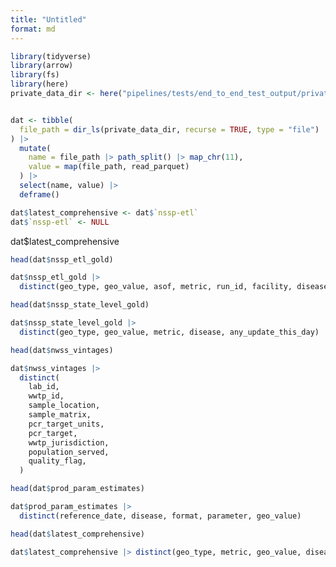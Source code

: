 ```yaml
---
title: "Untitled"
format: md
---
```


```r
library(tidyverse)
library(arrow)
library(fs)
library(here)
private_data_dir <- here("pipelines/tests/end_to_end_test_output/private_data")


dat <- tibble(
  file_path = dir_ls(private_data_dir, recurse = TRUE, type = "file")
) |>
  mutate(
    name = file_path |> path_split() |> map_chr(11),
    value = map(file_path, read_parquet)
  ) |>
  select(name, value) |>
  deframe()

dat$latest_comprehensive <- dat$`nssp-etl`
dat$`nssp-etl` <- NULL
```

dat$latest_comprehensive

```r
head(dat$nssp_etl_gold)

dat$nssp_etl_gold |>
  distinct(geo_type, geo_value, asof, metric, run_id, facility, disease)
```

```r
head(dat$nssp_state_level_gold)

dat$nssp_state_level_gold |>
  distinct(geo_type, geo_value, metric, disease, any_update_this_day)
```

```r
head(dat$nwss_vintages)

dat$nwss_vintages |>
  distinct(
    lab_id,
    wwtp_id,
    sample_location,
    sample_matrix,
    pcr_target_units,
    pcr_target,
    wwtp_jurisdiction,
    population_served,
    quality_flag,
  )
```

```r
head(dat$prod_param_estimates)

dat$prod_param_estimates |>
  distinct(reference_date, disease, format, parameter, geo_value)
```


```r
head(dat$latest_comprehensive)

dat$latest_comprehensive |> distinct(geo_type, metric, geo_value, disease)
```
